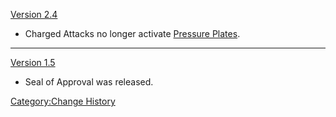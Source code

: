 [[Version 2.4]]<!--Uncertain, might be prior-->
* Charged Attacks no longer activate [[Pressure Plate]]s.
----
[[Version 1.5]]
* Seal of Approval was released.
<noinclude>[[Category:Change History]]</noinclude>